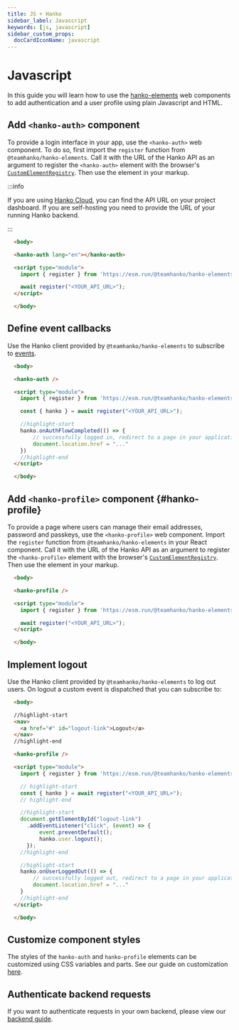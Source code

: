 ```yaml
---
title: JS + Hanko
sidebar_label: Javascript
keywords: [js, javascript]
sidebar_custom_props:
  docCardIconName: javascript
---
```


# Javascript

In this guide you will learn how to use the
[hanko-elements](https://github.com/teamhanko/hanko/blob/main/frontend/elements/README.md) web components to
add authentication and a user profile using plain Javascript and HTML.

## Add `<hanko-auth>` component

To provide a login interface in your app, use the `<hanko-auth>` web component. To do so, first import the `register`
function from `@teamhanko/hanko-elements`. Call it with the URL of the Hanko API as an argument
to register the `<hanko-auth>` element with the browser's
[`CustomElementRegistry`](https://developer.mozilla.org/de/docs/Web/API/CustomElementRegistry).
Then use the element in your markup.

:::info

If you are using [Hanko Cloud](https://cloud.hanko.io), you can find the API URL on your project dashboard.
If you are self-hosting you need to provide the URL of your running Hanko backend.

:::

```html title="login.html" showLineNumbers
  <body>

  <hanko-auth lang="en"></hanko-auth>

  <script type="module">
    import { register } from 'https://esm.run/@teamhanko/hanko-elements';

    await register("<YOUR_API_URL>");
  </script>

  </body>
```

## Define event callbacks

Use the Hanko client provided by `@teamhanko/hanko-elements` to subscribe to
[events](https://github.com/teamhanko/hanko/blob/main/frontend/elements/README.md#events).

```html title="login.html" showLineNumbers
  <body>

  <hanko-auth />

  <script type="module">
    import { register } from 'https://esm.run/@teamhanko/hanko-elements';

    const { hanko } = await register("<YOUR_API_URL>");

    //highlight-start
    hanko.onAuthFlowCompleted(() => {
        // successfully logged in, redirect to a page in your application
        document.location.href = "..."
    })
    //highlight-end
  </script>

  </body>
```

## Add `<hanko-profile>` component {#hanko-profile}

To provide a page where users can manage their email addresses, password and passkeys, use the `<hanko-profile>` web
component. Import the `register` function from `@teamhanko/hanko-elements` in
your React component. Call it with the
URL of the Hanko API as an argument to register the `<hanko-profile>` element with the browser's
[`CustomElementRegistry`](https://developer.mozilla.org/de/docs/Web/API/CustomElementRegistry). Then
use the element in your markup.

```html title="profile.html" showLineNumbers
  <body>

  <hanko-profile />

  <script type="module">
    import { register } from 'https://esm.run/@teamhanko/hanko-elements';

    await register("<YOUR_API_URL>");
  </script>

  </body>
```

## Implement logout

Use the Hanko client provided by `@teamhanko/hanko-elements` to log out users. On logout a custom event is
dispatched that you can subscribe to:

```html title="profile.html" showLineNumbers
  <body>

  //highlight-start
  <nav>
    <a href="#" id="logout-link">Logout</a>
  </nav>
  //highlight-end

  <hanko-profile />

  <script type="module">
    import { register } from 'https://esm.run/@teamhanko/hanko-elements';

    // highlight-start
    const { hanko } = await register("<YOUR_API_URL>");
    // highlight-end

    //highlight-start
    document.getElementById("logout-link")
      .addEventListener("click", (event) => {
          event.preventDefault();
          hanko.user.logout();
      });
    //highlight-end

    //highlight-start
    hanko.onUserLoggedOut(() => {
        // successfully logged out, redirect to a page in your application
        document.location.href = "..."
    }
    //highlight-end
  </script>

  </body>
```

## Customize component styles

The styles of the `hanko-auth` and `hanko-profile` elements can be customized using CSS variables and parts. See our
guide on customization [here](https://github.com/teamhanko/hanko/tree/main/frontend/elements#ui-customization).

## Authenticate backend requests

If you want to authenticate requests in your own backend, please view our [backend guide](/guides/backend).
